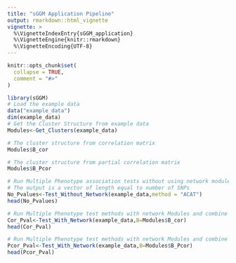 ```yaml
---
title: "sGGM Application Pipeline"
output: rmarkdown::html_vignette
vignette: >
  %\VignetteIndexEntry{sGGM_application}
  %\VignetteEngine{knitr::rmarkdown}
  %\VignetteEncoding{UTF-8}
---
```


```r
knitr::opts_chunk$set(
  collapse = TRUE,
  comment = "#>"
)
```


```r
library(sGGM)
# Load the example data 
data("example_data")
dim(example_data)
# Get the Cluster Structure from example data 
Modules<-Get_Clusters(example_data)

# The cluster structure from correlation matrix 
Modules$B_cor

# The cluster structure from partial correlation matrix 
Modules$B_Pcor
```

```r
# Run Multiple Phenotype association tests without using network modules 
# The output is a vector of length equal to number of SNPs 
No_Pvalues<-Test_Without_Network(example_data,method = "ACAT")
head(No_Pvalues)
```

```r
# Run Multiple Phenotype test methods with network Modules and combine pvalues 
Cor_Pval<-Test_With_Network(example_data,B=Modules$B_cor)
head(Cor_Pval)
```

```r
# Run Multiple Phenotype test methods with network Modules and combine pvalues
Pcor_Pval<-Test_With_Network(example_data,B=Modules$B_Pcor)
head(Pcor_Pval)
```

